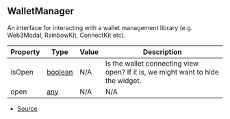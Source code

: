 ## WalletManager

An interface for interacting with a wallet management library (e.g. Web3Modal, RainbowKit, ConnectKit etc).

| Property | Type | Value | Description |
| ----------- | ----------- | ----------- | ----------- |
| isOpen | [boolean](https://developer.mozilla.org/en-US/docs/Web/JavaScript/Reference/Global_Objects/Boolean) | N/A | Is the wallet connecting view open? If it is, we might want to hide the widget. |
| open | [any](https://www.typescriptlang.org/docs/handbook/2/everyday-types.html#any) | N/A | N/A |


- [Source](https://github.com/superfluid-finance/widget/blob/28c3a53/packages/widget/src/WalletManager.ts#L34)